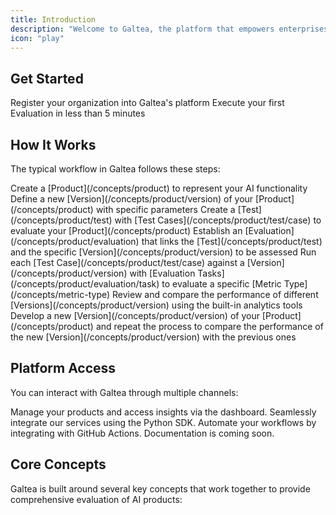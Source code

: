 ```yaml
---
title: Introduction
description: "Welcome to Galtea, the platform that empowers enterprises by providing a comprehensive AI evaluation platform that improves AI reliability, reduces risks, streamlines compliance, and accelerates time to market."
icon: "play"
---
```



## Get Started

<CardGroup cols={2}>
  <Card title="Register" icon="user-plus" href="/registration">
    Register your organization into Galtea's platform
  </Card>
  <Card title="Quickstart" icon="rocket" href="/quickstart">
    Execute your first Evaluation in less than 5 minutes
  </Card>
</CardGroup>

## How It Works

The typical workflow in Galtea follows these steps:

<Steps>
  <Step title="Create Product">Create a [Product](/concepts/product) to represent your AI functionality</Step>
  <Step title="Create Version">Define a new [Version](/concepts/product/version) of your [Product](/concepts/product) with specific parameters</Step>
  <Step title="Create Test">Create a [Test](/concepts/product/test) with [Test Cases](/concepts/product/test/case) to evaluate your [Product](/concepts/product)</Step>
  <Step title="Define an Evaluation">Establish an [Evaluation](/concepts/product/evaluation) that links the [Test](/concepts/product/test) and the specific [Version](/concepts/product/version) to be assessed</Step>
  <Step title="Run Evaluations">Run each [Test Case](/concepts/product/test/case) against a [Version](/concepts/product/version) with [Evaluation Tasks](/concepts/product/evaluation/task) to evaluate a specific [Metric Type](/concepts/metric-type)</Step>
  <Step title="Analyze Results">Review and compare the performance of different [Versions](/concepts/product/version) using the built-in analytics tools</Step>
  <Step title="Iterate">Develop a new [Version](/concepts/product/version) of your [Product](/concepts/product) and repeat the process to compare the performance of the new [Version](/concepts/product/version) with the previous ones</Step>
</Steps>

## Platform Access

You can interact with Galtea through multiple channels:

<CardGroup cols={4}>
  <Card title="Web Platform" icon="globe" href="https://platform.galtea.ai/">
    Manage your products and access insights via the dashboard.
  </Card>
  <Card title="Python SDK" icon="python" href="/sdk/introduction">
    Seamlessly integrate our services using the Python SDK.
  </Card>
  <Card title="GitHub Actions" icon="github" href="/sdk/integrations/github-actions">
    Automate your workflows by integrating with GitHub Actions.
  </Card>
  <Card title="REST API" icon="code">
    Documentation is coming soon.
  </Card>
</CardGroup>

## Core Concepts

Galtea is built around several key concepts that work together to provide comprehensive evaluation of AI products:

<CardGroup cols={2}>
  <ProductCard />
  <VersionCard />
  <TestCard />
  <EvaluationCard />
  <MetricTypeCard />
  <ModelCard />
</CardGroup>
